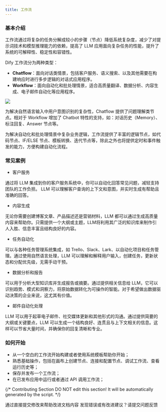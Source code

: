 ```yaml
---
title: 工作流
---
```


### 基本介绍

工作流通过将复杂的任务分解成较小的步骤（节点）降低系统复杂度，减少了对提示词技术和模型推理能力的依赖，提高了 LLM 应用面向复杂任务的性能，提升了系统的可解释性、稳定性和容错性。

Dify 工作流分为两种类型：

* **Chatflow**：面向对话类情景，包括客户服务、语义搜索、以及其他需要在构建响应时进行多步逻辑的对话式应用程序。
* **Workflow**：面向自动化和批处理情景，适合高质量翻译、数据分析、内容生成、电子邮件自动化等应用程序。

![](https://assets-docs.dify.ai/2025/03/cbf76f9ce2a81573ea80e135dce42615.png)

为解决自然语言输入中用户意图识别的复杂性，Chatflow 提供了问题理解类节点。相对于 Workflow 增加了 Chatbot 特性的支持，如：对话历史（Memory）、标注回复、Answer 节点等。

为解决自动化和批处理情景中复杂业务逻辑，工作流提供了丰富的逻辑节点，如代码节点、IF/ELSE 节点、模板转换、迭代节点等，除此之外也将提供定时和事件触发的能力，方便构建自动化流程。

### 常见案例

* 客户服务

通过将 LLM 集成到你的客户服务系统中，你可以自动化回答常见问题，减轻支持团队的工作负担。 LLM 可以理解客户查询的上下文和意图，并实时生成有帮助且准确的回答。

* 内容生成

无论你需要创建博客文章、产品描述还是营销材料，LLM 都可以通过生成高质量内容来帮助你。只需提供一个大纲或主题，LLM将利用其广泛的知识库来制作引人入胜、信息丰富且结构良好的内容。

* 任务自动化

可以与各种任务管理系统集成，如 Trello、Slack、Lark、以自动化项目和任务管理。通过使用自然语言处理，LLM 可以理解和解释用户输入，创建任务，更新状态和分配优先级，无需手动干预。

* 数据分析和报告

可以用于分析大型知识库并生成报告或摘要。通过提供相关信息给 LLM，它可以识别趋势、模式和洞察力，将原始数据转化为可操作的智能。对于希望做出数据驱动决策的企业来说，这尤其有价值。

* 邮件自动化处理

LLM 可以用于起草电子邮件、社交媒体更新和其他形式的沟通。通过提供简要的大纲或关键要点，LLM 可以生成一个结构良好、连贯且与上下文相关的信息。这样可以节省大量时间，并确保你的回复清晰和专业。

### 如何开始

* 从一个空白的工作流开始构建或者使用系统模板帮助你开始；
* 熟悉基础操作，包括在画布上创建节点、连接和配置节点、调试工作流、查看运行历史等；
* 保存并发布一个工作流；
* 在已发布应用中运行或者通过 API 调用工作流；

{/*
Contributing Section
DO NOT edit this section!
It will be automatically generated by the script.
*/}

<CardGroup cols="2">
    <Card
        title="编辑此页面"
        icon="pen-to-square"
        href="https://github.com/langgenius/dify-docs/edit/main/zh-hans/guides/workflow/readme.mdx"
    >
        通过直接提交修改来帮助改进文档内容
    </Card>
    <Card
        title="提交问题"
        icon="github"
        href="https://github.com/langgenius/dify-docs/issues/new?title=文档问题%3A%20&body=%23%23%20问题描述%0A%3C%21--%20请简要描述您发现的问题%20--%3E%0A%0A%23%23%20页面链接%0Ahttps%3A%2F%2Fgithub.com%2Flanggenius%2Fdify-docs%2Fblob%2Fmain%2Fzh-hans/guides/workflow%2Freadme.mdx%0A%0A%23%23%20建议修改%0A%3C%21--%20如果有具体的修改建议，请在此说明%20--%3E%0A%0A%3C%21--%20感谢您对文档质量的关注！%20--%3E"
    >
        发现错误或有改进建议？请提交问题反馈
    </Card>
</CardGroup>
